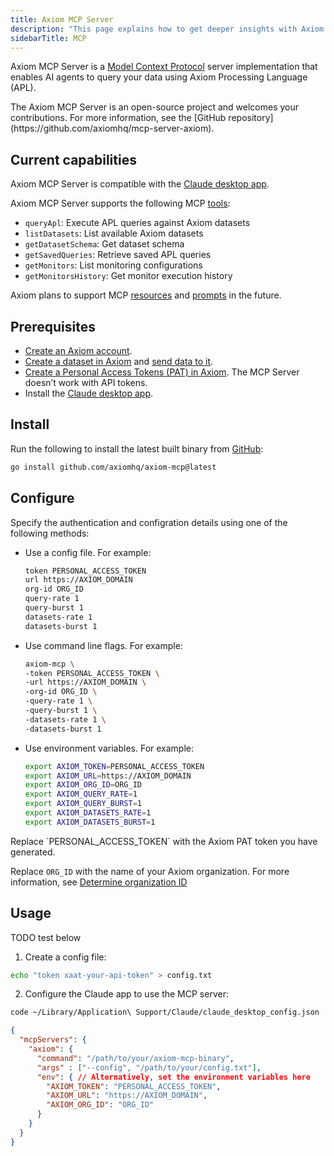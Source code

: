 ```yaml
---
title: Axiom MCP Server
description: "This page explains how to get deeper insights with Axiom MCP Server."
sidebarTitle: MCP
---
```



Axiom MCP Server is a [Model Context Protocol](https://modelcontextprotocol.io/) server implementation that enables AI agents to query your data using Axiom Processing Language (APL).

<Info>
The Axiom MCP Server is an open-source project and welcomes your contributions. For more information, see the [GitHub repository](https://github.com/axiomhq/mcp-server-axiom).
</Info>

## Current capabilities

Axiom MCP Server is compatible with the [Claude desktop app](https://claude.ai/download).

Axiom MCP Server supports the following MCP [tools](https://modelcontextprotocol.io/docs/concepts/tools):

- `queryApl`: Execute APL queries against Axiom datasets
- `listDatasets`: List available Axiom datasets
- `getDatasetSchema`: Get dataset schema
- `getSavedQueries`: Retrieve saved APL queries
- `getMonitors`: List monitoring configurations
- `getMonitorsHistory`: Get monitor execution history

Axiom plans to support MCP [resources](https://modelcontextprotocol.io/docs/concepts/resources) and [prompts](https://modelcontextprotocol.io/docs/concepts/prompts) in the future.

## Prerequisites

- [Create an Axiom account](https://app.axiom.co/register).
- [Create a dataset in Axiom](/reference/datasets#create-dataset) and [send data to it](/send-data/methods).
- [Create a Personal Access Tokens (PAT) in Axiom](/reference/tokens). The MCP Server doesn’t work with API tokens.
- Install the [Claude desktop app](https://claude.ai/download).

## Install

Run the following to install the latest built binary from [GitHub](https://github.com/axiomhq/axiom-mcp/releases):

```bash
go install github.com/axiomhq/axiom-mcp@latest
```

## Configure

Specify the authentication and configration details using one of the following methods:

- Use a config file. For example:

    ```bash config.txt
    token PERSONAL_ACCESS_TOKEN
    url https://AXIOM_DOMAIN
    org-id ORG_ID
    query-rate 1
    query-burst 1
    datasets-rate 1
    datasets-burst 1
    ```

- Use command line flags. For example:
    ```bash
    axiom-mcp \
    -token PERSONAL_ACCESS_TOKEN \
    -url https://AXIOM_DOMAIN \
    -org-id ORG_ID \
    -query-rate 1 \
    -query-burst 1 \
    -datasets-rate 1 \
    -datasets-burst 1
    ```

- Use environment variables. For example:
    ```bash
    export AXIOM_TOKEN=PERSONAL_ACCESS_TOKEN
    export AXIOM_URL=https://AXIOM_DOMAIN
    export AXIOM_ORG_ID=ORG_ID
    export AXIOM_QUERY_RATE=1
    export AXIOM_QUERY_BURST=1
    export AXIOM_DATASETS_RATE=1
    export AXIOM_DATASETS_BURST=1
    ```

<Info>
Replace `PERSONAL_ACCESS_TOKEN` with the Axiom PAT token you have generated.

Replace `ORG_ID` with the name of your Axiom organization. For more information, see [Determine organization ID](/reference/tokens#determine-organization-id)

<ReplaceDomain />
</Info>

## Usage

TODO test below

1. Create a config file:
```bash
echo "token xaat-your-api-token" > config.txt
```

2. Configure the Claude app to use the MCP server:

```bash
code ~/Library/Application\ Support/Claude/claude_desktop_config.json
```

```json
{
  "mcpServers": {
    "axiom": {
      "command": "/path/to/your/axiom-mcp-binary",
      "args" : ["--config", "/path/to/your/config.txt"],
      "env": { // Alternatively, set the environment variables here
        "AXIOM_TOKEN": "PERSONAL_ACCESS_TOKEN",
        "AXIOM_URL": "https://AXIOM_DOMAIN",
        "AXIOM_ORG_ID": "ORG_ID"
      }
    }
  }
}
```

